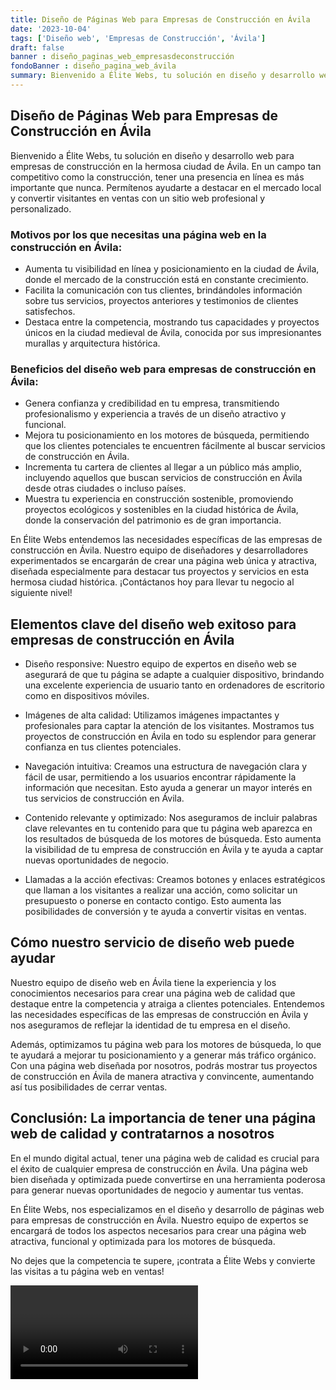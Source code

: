 ```yaml
---
title: Diseño de Páginas Web para Empresas de Construcción en Ávila
date: '2023-10-04'
tags: ['Diseño web', 'Empresas de Construcción', 'Ávila']
draft: false
banner : diseño_paginas_web_empresasdeconstrucción
fondoBanner : diseño_pagina_web_ávila
summary: Bienvenido a Élite Webs, tu solución en diseño y desarrollo web para empresas de construcción en la hermosa ciudad de Ávila. En un campo tan competitivo como la construcción, tener una presencia en línea es más importante que nunca. Permítenos ayudarte a destacar en el mercado local y convertir visitantes en ventas con un sitio web profesional y personalizado.
---
```


## Diseño de Páginas Web para Empresas de Construcción en Ávila

Bienvenido a Élite Webs, tu solución en diseño y desarrollo web para empresas de construcción en la hermosa ciudad de Ávila. En un campo tan competitivo como la construcción, tener una presencia en línea es más importante que nunca. Permítenos ayudarte a destacar en el mercado local y convertir visitantes en ventas con un sitio web profesional y personalizado.

### Motivos por los que necesitas una página web en la construcción en Ávila:

- Aumenta tu visibilidad en línea y posicionamiento en la ciudad de Ávila, donde el mercado de la construcción está en constante crecimiento.
- Facilita la comunicación con tus clientes, brindándoles información sobre tus servicios, proyectos anteriores y testimonios de clientes satisfechos.
- Destaca entre la competencia, mostrando tus capacidades y proyectos únicos en la ciudad medieval de Ávila, conocida por sus impresionantes murallas y arquitectura histórica.

### Beneficios del diseño web para empresas de construcción en Ávila:

- Genera confianza y credibilidad en tu empresa, transmitiendo profesionalismo y experiencia a través de un diseño atractivo y funcional.
- Mejora tu posicionamiento en los motores de búsqueda, permitiendo que los clientes potenciales te encuentren fácilmente al buscar servicios de construcción en Ávila.
- Incrementa tu cartera de clientes al llegar a un público más amplio, incluyendo aquellos que buscan servicios de construcción en Ávila desde otras ciudades o incluso países.
- Muestra tu experiencia en construcción sostenible, promoviendo proyectos ecológicos y sostenibles en la ciudad histórica de Ávila, donde la conservación del patrimonio es de gran importancia.

En Élite Webs entendemos las necesidades específicas de las empresas de construcción en Ávila. Nuestro equipo de diseñadores y desarrolladores experimentados se encargarán de crear una página web única y atractiva, diseñada especialmente para destacar tus proyectos y servicios en esta hermosa ciudad histórica. ¡Contáctanos hoy para llevar tu negocio al siguiente nivel!

<GifSeo />

<Cta />

## Elementos clave del diseño web exitoso para empresas de construcción en Ávila

- Diseño responsive: Nuestro equipo de expertos en diseño web se asegurará de que tu página se adapte a cualquier dispositivo, brindando una excelente experiencia de usuario tanto en ordenadores de escritorio como en dispositivos móviles. 

- Imágenes de alta calidad: Utilizamos imágenes impactantes y profesionales para captar la atención de los visitantes. Mostramos tus proyectos de construcción en Ávila en todo su esplendor para generar confianza en tus clientes potenciales.

- Navegación intuitiva: Creamos una estructura de navegación clara y fácil de usar, permitiendo a los usuarios encontrar rápidamente la información que necesitan. Esto ayuda a generar un mayor interés en tus servicios de construcción en Ávila.

- Contenido relevante y optimizado: Nos aseguramos de incluir palabras clave relevantes en tu contenido para que tu página web aparezca en los resultados de búsqueda de los motores de búsqueda. Esto aumenta la visibilidad de tu empresa de construcción en Ávila y te ayuda a captar nuevas oportunidades de negocio.

- Llamadas a la acción efectivas: Creamos botones y enlaces estratégicos que llaman a los visitantes a realizar una acción, como solicitar un presupuesto o ponerse en contacto contigo. Esto aumenta las posibilidades de conversión y te ayuda a convertir visitas en ventas.

## Cómo nuestro servicio de diseño web puede ayudar

Nuestro equipo de diseño web en Ávila tiene la experiencia y los conocimientos necesarios para crear una página web de calidad que destaque entre la competencia y atraiga a clientes potenciales. Entendemos las necesidades específicas de las empresas de construcción en Ávila y nos aseguramos de reflejar la identidad de tu empresa en el diseño.

Además, optimizamos tu página web para los motores de búsqueda, lo que te ayudará a mejorar tu posicionamiento y a generar más tráfico orgánico. Con una página web diseñada por nosotros, podrás mostrar tus proyectos de construcción en Ávila de manera atractiva y convincente, aumentando así tus posibilidades de cerrar ventas.

## Conclusión: La importancia de tener una página web de calidad y contratarnos a nosotros

En el mundo digital actual, tener una página web de calidad es crucial para el éxito de cualquier empresa de construcción en Ávila. Una página web bien diseñada y optimizada puede convertirse en una herramienta poderosa para generar nuevas oportunidades de negocio y aumentar tus ventas.

En Élite Webs, nos especializamos en el diseño y desarrollo de páginas web para empresas de construcción en Ávila. Nuestro equipo de expertos se encargará de todos los aspectos necesarios para crear una página web atractiva, funcional y optimizada para los motores de búsqueda.

No dejes que la competencia te supere, ¡contrata a Élite Webs y convierte las visitas a tu página web en ventas!

<Video />

<CtaBot job='Empresas de Construcción' city='Ávila'/>

<Gmaps query='Ávila+españa+maps' />